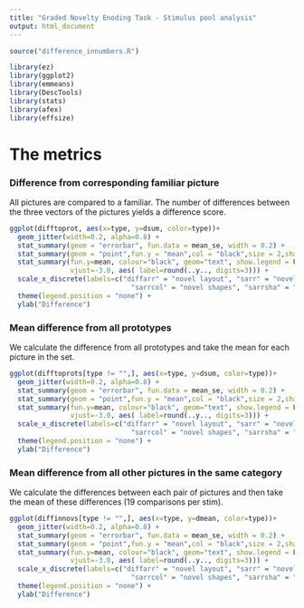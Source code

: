 ---
title: "Graded Novelty Enoding Task - Stimulus pool analysis"
output: html_document
---
```{r  include=FALSE}
source("difference_innumbers.R")

library(ez)
library(ggplot2)
library(emmeans)
library(DescTools)
library(stats)
library(afex)
library(effsize)
```

# The metrics

### Difference from corresponding familiar picture
All pictures are compared to a familiar. The number of differences between the three vectors of the pictures yields a difference score.

```{r  eval = TRUE, warning=FALSE, echo=FALSE}
ggplot(difftoprot, aes(x=type, y=dsum, color=type))+
  geom_jitter(width=0.2, alpha=0.8) +
  stat_summary(geom = "errorbar", fun.data = mean_se, width = 0.2) +
  stat_summary(geom = "point",fun.y = "mean",col = "black",size = 2,shape = 16) +
  stat_summary(fun.y=mean, colour="black", geom="text", show.legend = FALSE, 
               vjust=-3.0, aes( label=round(..y.., digits=3))) +
  scale_x_discrete(labels=c("diffarr" = "novel layout", "sarr" = "novel shapes & colors",
                              "sarrcol" = "novel shapes", "sarrsha" = "novel colors", "sarrshacol" = "novel fill")) +
  theme(legend.position = "none") +
  ylab("Difference")


```



### Mean difference from all prototypes
We calculate the difference from all prototypes and take the mean for each picture in the set.

```{r  eval = TRUE, warning=FALSE, echo=FALSE}
ggplot(difftoprots[type != "",], aes(x=type, y=dsum, color=type))+
  geom_jitter(width=0.2, alpha=0.8) +
  stat_summary(geom = "errorbar", fun.data = mean_se, width = 0.2) +
  stat_summary(geom = "point",fun.y = "mean",col = "black",size = 2,shape = 16) +
  stat_summary(fun.y=mean, colour="black", geom="text", show.legend = FALSE, 
               vjust=-3.0, aes( label=round(..y.., digits=3))) +
  scale_x_discrete(labels=c("diffarr" = "novel layout", "sarr" = "novel shapes & colors",
                              "sarrcol" = "novel shapes", "sarrsha" = "novel colors", "sarrshacol" = "novel fill")) +
  theme(legend.position = "none") + 
  ylab("Difference")
```

### Mean difference from all other pictures in the same category
We calculate the differences between each pair of pictures and then take the mean of these differences (19 comparisons per stim).

```{r  eval = TRUE, warning=FALSE, echo=FALSE}
ggplot(diffinnovs[type != "",], aes(x=type, y=dmean, color=type))+
  geom_jitter(width=0.2, alpha=0.8) +
  stat_summary(geom = "errorbar", fun.data = mean_se, width = 0.2) +
  stat_summary(geom = "point",fun.y = "mean",col = "black",size = 2,shape = 16) +
  stat_summary(fun.y=mean, colour="black", geom="text", show.legend = FALSE, 
               vjust=-3.0, aes( label=round(..y.., digits=3))) +
  scale_x_discrete(labels=c("diffarr" = "novel layout", "sarr" = "novel shapes & colors",
                              "sarrcol" = "novel shapes", "sarrsha" = "novel colors", "sarrshacol" = "novel fill")) +
  theme(legend.position = "none") + 
  ylab("Difference")
```